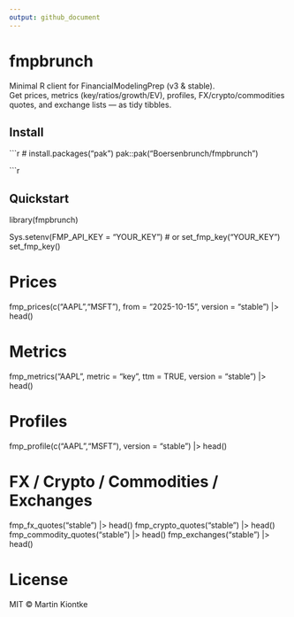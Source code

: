 ```yaml
---
output: github_document
---
```


# fmpbrunch

Minimal R client for FinancialModelingPrep (v3 & stable).  
Get prices, metrics (key/ratios/growth/EV), profiles, FX/crypto/commodities quotes, and exchange lists — as tidy tibbles.

## Install

```r
# install.packages("pak")
pak::pak("Boersenbrunch/fmpbrunch")

```r

## Quickstart
library(fmpbrunch)

Sys.setenv(FMP_API_KEY = "YOUR_KEY")  # or set_fmp_key("YOUR_KEY")
set_fmp_key()

# Prices
fmp_prices(c("AAPL","MSFT"), from = "2025-10-15", version = "stable") |> head()

# Metrics
fmp_metrics("AAPL", metric = "key", ttm = TRUE, version = "stable") |> head()

# Profiles
fmp_profile(c("AAPL","MSFT"), version = "stable") |> head()

# FX / Crypto / Commodities / Exchanges
fmp_fx_quotes("stable")         |> head()
fmp_crypto_quotes("stable")     |> head()
fmp_commodity_quotes("stable")  |> head()
fmp_exchanges("stable")         |> head()


# License
MIT © Martin Kiontke

